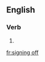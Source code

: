 ==English==

===Verb===
{{head|en|present participle}}

# {{present participle of|sign off|lang=en}}

[[fr:signing off]]